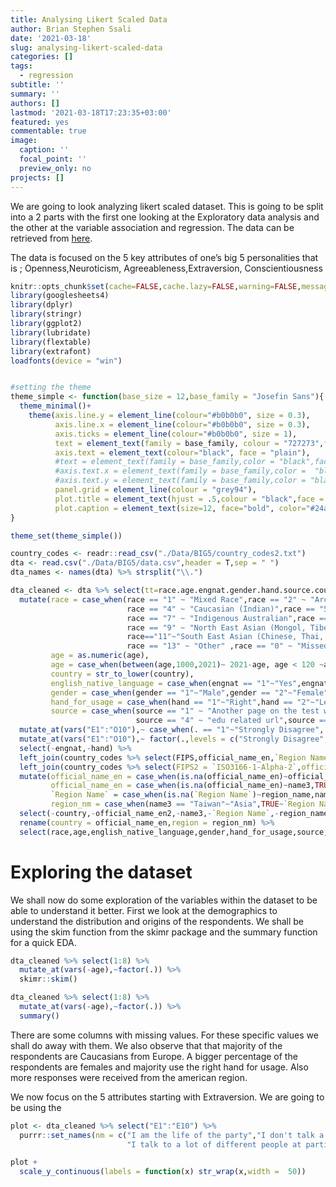 ```yaml
---
title: Analysing Likert Scaled Data
author: Brian Stephen Ssali
date: '2021-03-18'
slug: analysing-likert-scaled-data
categories: []
tags:
  - regression
subtitle: ''
summary: ''
authors: []
lastmod: '2021-03-18T17:23:35+03:00'
featured: yes
commentable: true
image:
  caption: ''
  focal_point: ''
  preview_only: no
projects: []
---
```


We are going to look analyzing likert scaled dataset. This is going to be split into a 2 parts with the first one looking at the Exploratory data analysis and the other at the variable association and regression. The data can be retrieved from [here](http://openpsychometrics.org/_rawdata/BIG5.zip). 

The data is focused on the 5 key attributes of one's big 5 personalities that is ; Openness,Neuroticism, Agreeableness,Extraversion, Conscientiousness

```r
knitr::opts_chunk$set(cache=FALSE,cache.lazy=FALSE,warning=FALSE,message=FALSE,echo=FALSE,dpi=600,fig.width=8,fig.height =8)
library(googlesheets4)
library(dplyr)
library(stringr)
library(ggplot2)
library(lubridate)
library(flextable)
library(extrafont)
loadfonts(device = "win")


#setting the theme
theme_simple <- function(base_size = 12,base_family = "Josefin Sans"){
  theme_minimal()+
    theme(axis.line.y = element_line(colour="#b0b0b0", size = 0.3),
          axis.line.x = element_line(colour="#b0b0b0", size = 0.3),
          axis.ticks = element_line(colour="#b0b0b0", size = 1),
          text = element_text(family = base_family, colour = "727273",face = "plain"),
          axis.text = element_text(colour="black", face = "plain"),
          #text = element_text(family = base_family,color = "black",face = "bold"),
          #axis.text.x = element_text(family = base_family,color =  "black",face = "bold" ),#"#727273"
          #axis.text.y = element_text(family = base_family,color = "black",face = "bold" ),
          panel.grid = element_line(colour = "grey94"),
          plot.title = element_text(hjust = .5,colour = "black",face = "bold"),
          plot.caption = element_text(size=12, face="bold", color="#24ace4"))
}

theme_set(theme_simple())
```


```r
country_codes <- readr::read_csv("./Data/BIG5/country_codes2.txt")
dta <- read.csv("./Data/BIG5/data.csv",header = T,sep = " ")
dta_names <- names(dta) %>% strsplit("\\.") 

dta_cleaned <- dta %>% select(tt=race.age.engnat.gender.hand.source.country.E1.E2.E3.E4.E5.E6.E7.E8.E9.E10.N1.N2.N3.N4.N5.N6.N7.N8.N9.N10.A1.A2.A3.A4.A5.A6.A7.A8.A9.A10.C1.C2.C3.C4.C5.C6.C7.C8.C9.C10.O1.O2.O3.O4.O5.O6.O7.O8.O9.O10) %>% tidyr::separate(col = tt,into = paste0("nm",1:57)) %>% purrr::set_names(nm = dta_names %>% unlist()) %>% 
  mutate(race = case_when(race == "1" ~ "Mixed Race",race == "2" ~ "Arctic (Siberian, Eskimo)",race == "3" ~ "Caucasian (European)",
                          race == "4" ~ "Caucasian (Indian)",race == "5" ~ "Caucasian (Middle East)",race == "6" ~ "Caucasian (North African, Other)",
                          race == "7" ~ "Indigenous Australian",race == "8" ~ "Native American",
                          race == "9" ~ "North East Asian (Mongol, Tibetan, Korean Japanese, etc)",race == "10" ~ "Pacific (Polynesian, Micronesian, etc)",
                          race=="11"~"South East Asian (Chinese, Thai, Malay, Filipino, etc)",race == "12"~"West African, Bushmen",
                          race == "13" ~ "Other" ,race == "0" ~ "Missed"),
         age = as.numeric(age),
         age = case_when(between(age,1000,2021)~ 2021-age, age < 120 ~age),
         country = str_to_lower(country),
         english_native_language = case_when(engnat == "1"~"Yes",engnat == "2"~"No",engnat == "0"~"missed"),
         gender = case_when(gender == "1"~"Male",gender == "2"~"Female",gender == "3"~ "Other",gender == "0"~"missed"),
         hand_for_usage = case_when(hand == "1"~"Right",hand == "2"~"Left",hand == "3"~ "Both",hand == "0"~"missed"),
         source = case_when(source == "1" ~ "Another page on the test website",source == "2" ~ "Google",source == "3" ~ "Facebook",
                            source == "4" ~ "edu related url",source == "5" ~ "Other source")) %>% 
  mutate_at(vars("E1":"O10"),~ case_when(. == "1"~"Strongly Disagree", . == "2"~ "Disagree", . == "3" ~"Neutral", . == "4"~"Agree", . == "5"~"Strongly Agree")) %>% 
  mutate_at(vars("E1":"O10"),~ factor(.,levels = c("Strongly Disagree","Disagree", "Neutral","Agree", "Strongly Agree"))) %>% 
  select(-engnat,-hand) %>% 
  left_join(country_codes %>% select(FIPS,official_name_en,`Region Name`) %>% rename(country = FIPS) %>% mutate(country = str_to_lower(country))) %>%
  left_join(country_codes %>% select(FIPS2 = `ISO3166-1-Alpha-2`,official_name_en2=official_name_en,name3 = `CLDR display name`,region_name=`Region Name`) %>% rename(country = FIPS2) %>% mutate(country = str_to_lower(country)),by = "country") %>% 
  mutate(official_name_en = case_when(is.na(official_name_en)~official_name_en2,TRUE~official_name_en),
         official_name_en = case_when(is.na(official_name_en)~name3,TRUE~official_name_en),
         `Region Name` = case_when(is.na(`Region Name`)~region_name,name3 == "Taiwan"~"Asia",TRUE~`Region Name`),
         region_nm = case_when(name3 == "Taiwan"~"Asia",TRUE~`Region Name`) )%>% 
  select(-country,-official_name_en2,-name3,-`Region Name`,-region_name) %>% 
  rename(country = official_name_en,region = region_nm) %>% 
  select(race,age,english_native_language,gender,hand_for_usage,source,country,region,everything()) %>% distinct(.)


```

# Exploring the dataset 
We shall now do some exploration of the variables within the dataset to be able to understand it better. 
First we look at the demographics to understand the distribution and origins of the respondents. We shall be using the skim function from the skimr package and the summary function for a quick EDA.

```r
dta_cleaned %>% select(1:8) %>% 
  mutate_at(vars(-age),~factor(.)) %>% 
  skimr::skim()
```


```r
dta_cleaned %>% select(1:8) %>% 
  mutate_at(vars(-age),~factor(.)) %>% 
  summary()
```

There are some columns with missing values. For these specific values we shall do away with them. We also observe that that majority of the respondents are Caucasians from Europe. A bigger percentage of the respondents are females and majority use the right hand for usage. Also more responses were received from the american region.

We now focus on the 5 attributes starting with Extraversion. We are going to be using the 

```r
plot <- dta_cleaned %>% select("E1":"E10") %>%
  purrr::set_names(nm = c("I am the life of the party","I don't talk a lot","I feel comfortable around people","I keep in the background","I start conversations","I have little to say",
                          "I talk to a lot of different people at parties","I don't like to draw attention to myself","I don't mind being the center of attention","I am quiet around strangers"))%>% likert::likert() %>% plot()

plot +
  scale_y_continuous(labels = function(x) str_wrap(x,width =  50))
```

